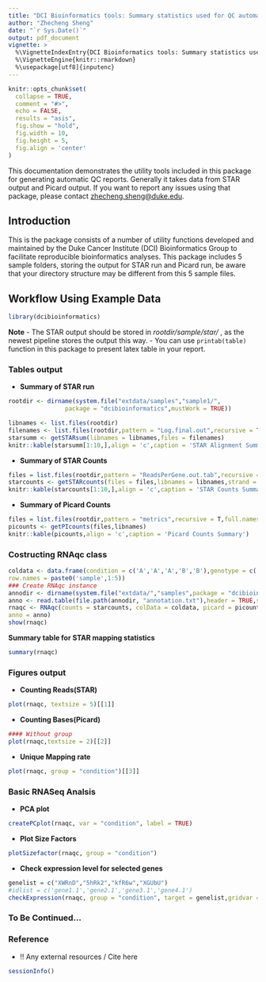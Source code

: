```yaml
---
title: "DCI Bioinformatics tools: Summary statistics used for QC automatic report"
author: "Zhecheng Sheng"
date: "`r Sys.Date()`"
output: pdf_document
vignette: >
  %\VignetteIndexEntry{DCI Bioinformatics tools: Summary statistics used for QC automatic report}
  %\VignetteEngine{knitr::rmarkdown}
  %\usepackage[utf8]{inputenc}
---
```


```r
knitr::opts_chunk$set(
  collapse = TRUE,
  comment = "#>",
  echo = FALSE,
  results = "asis",
  fig.show = "hold",
  fig.width = 10,
  fig.height = 5,
  fig.align = 'center'
)
```

This documentation demonstrates the utility tools included in this package for generating automatic QC reports. Generally it takes data from STAR output and Picard output. If you want to report any issues using that package, please contact [zhecheng.sheng@duke.edu](zhecheng.sheng@duke.edu).

## Introduction


This is the package consists of a number of utility functions developed and maintained by the Duke Cancer Institute (DCI) Bioinformatics Group to facilitate reproducible bioinformatics analyses. This package includes 5 sample folders, storing the output for STAR run and Picard run, be aware that your directory structure may be different from this 5 sample files. 


## Workflow Using Example Data
```r
library(dcibioinformatics)
```

 **Note**
 -  The STAR output should be stored in *rootdir/sample/star/* , as the newest pipeline stores the output this way.
 -  You can use `printab(table)` function in this package to present latex table in your report. 

### Tables output

* **Summary of STAR run**

```r
rootdir <- dirname(system.file("extdata/samples","sample1/",
                package = "dcibioinformatics",mustWork = TRUE)) 

libnames <- list.files(rootdir)
filenames <- list.files(rootdir,pattern = "Log.final.out",recursive = T,full.names = T)
starsumm <- getSTARsum(libnames = libnames,files = filenames)
knitr::kable(starsumm[1:10,],align = 'c',caption = 'STAR Alignment Summary')
```

* **Summary of STAR Counts**

```r
files = list.files(rootdir,pattern = "ReadsPerGene.out.tab",recursive = T,full.names = T)
starcounts <- getSTARcounts(files = files,libnames = libnames,strand = "second")
knitr::kable(starcounts[1:10,],align = 'c',caption = 'STAR Counts Summary')
```

* **Summary of Picard Counts**
```r
files = list.files(rootdir,pattern = "metrics",recursive = T,full.names = T)
picounts <- getPIcounts(files,libnames)
knitr::kable(picounts,align = 'c',caption = 'Picard Counts Summary')
```

### Costructing RNAqc class

```r
coldata <- data.frame(condition = c('A','A','A','B','B'),genotype = c('W','P','W','P','W'),
row.names = paste0('sample',1:5))
### Create RNAqc instance
annodir <- dirname(system.file("extdata/","samples",package = "dcibioinformatics",mustWork = TRUE))
anno <- read.table(file.path(annodir, "annotation.txt"),header = TRUE,sep ='\t',stringsAsFactors = F)
rnaqc <- RNAqc(counts = starcounts, colData = coldata, picard = picounts,
anno = anno)
show(rnaqc)
```

**Summary table for STAR mapping statistics**
```r
summary(rnaqc)
```


### Figures output

* **Counting Reads(STAR)**

```r
plot(rnaqc, textsize = 5)[[1]]
```

* **Counting Bases(Picard)**

```r
#### Without group
plot(rnaqc,textsize = 2)[[2]]
```

* **Unique Mapping rate**
```r
plot(rnaqc, group = "condition")[[3]]
```

### Basic RNASeq Analsis

* **PCA plot**
```r
createPCplot(rnaqc, var = "condition", label = TRUE)
```

* **Plot Size Factors**
```r
plotSizefactor(rnaqc, group = "condition")
```


* **Check expression level for selected genes**

```r
genelist = c("XWRnD","5hRk2","kfR6w","XGUbU")
#idlist = c('gene1.1','gene2.1','gene3.1','gene4.1')
checkExpression(rnaqc, group = "condition", target = genelist,gridvar = "genotype")
```

### To Be Continued...

### Reference

- !! Any external resources / Cite here


```r
sessionInfo()
```